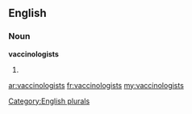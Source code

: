 ==English==

===Noun===
'''vaccinologists'''

# {{plural of|[[vaccinologist]]}}

[[Category:English plurals]]

[[ar:vaccinologists]]
[[fr:vaccinologists]]
[[my:vaccinologists]]